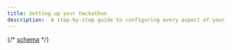```yaml
---
title: Setting up your hackathon
description:  A step-by-step guide to configuring every aspect of your hackathon - from branding and applications to prizes, dates, and partners - to ensure a smooth and impactful event on Devfolio.
---
```


{/* [schema](/docs/guide/setting-up-your-hackathon/brand-tab) */}

<Cards>
  <Card
    title="🟥 Basics Tab"
    href="/docs/guide/setting-up-your-hackathon/basic-tab"
  />
  <Card
    title="📄 Application Tab"
    href="/docs/guide/setting-up-your-hackathon/application-tab"
  />
  <Card
    title="🔗 Links Tab"
    href="/docs/guide/setting-up-your-hackathon/links-tab"
  />
  <Card
    title="🎨 Brand Tab"
    href="/docs/guide/setting-up-your-hackathon/brand-tab"
  />
  <Card
    title="📅 Dates Tab"
    href="/docs/guide/setting-up-your-hackathon/dates-tab"
  />
  <Card
    title="🏆 Prizes Tab"
    href="/docs/guide/setting-up-your-hackathon/prizes-tab"
  />
  <Card
    title="🧑‍⚖️ Judges Tab"
    href="/docs/guide/setting-up-your-hackathon/judges-tab"
  />
  <Card
    title="🤝 Partner Tab"
    href="/docs/guide/setting-up-your-hackathon/partner-tab"
  />
  <Card
    title="🧠 FAQs Tab"
    href="/docs/guide/setting-up-your-hackathon/faqs-tab"
  />
</Cards>
